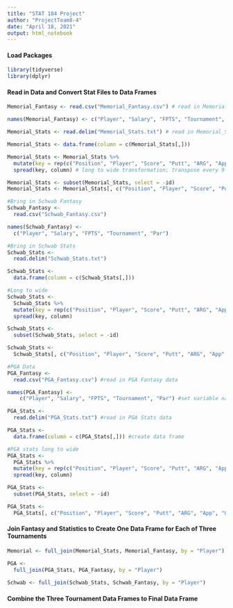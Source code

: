 ```yaml
---
title: "STAT 184 Project"
author: "ProjectTeam8-4"
date: "April 18, 2021"
output: html_notebook
---
```


#### Load Packages
```r
library(tidyverse) 
library(dplyr)
```

#### Read in Data and Convert Stat Files to Data Frames
```r
Memorial_Fantasy <- read.csv("Memorial_Fantasy.csv") # read in Memorial_Fantasy data

names(Memorial_Fantasy) <- c("Player", "Salary", "FPTS", "Tournament", "Par") # change Name variable to Player

Memorial_Stats <- read.delim("Memorial_Stats.txt") # read in Memorial_Stats data

Memorial_Stats <- data.frame(column = c(Memorial_Stats[,]))

Memorial_Stats <- Memorial_Stats %>%
  mutate(key = rep(c("Position", "Player", "Score", "Putt", "ARG", "App", "OTT", "T2G", "Total"), n()/9), id = cumsum(key == "Position")) %>%
  spread(key, column) # long to wide transformation; transpose every 9 rows of Memorial_Stats into a column

Memorial_Stats <- subset(Memorial_Stats, select = -id)
Memorial_Stats <- Memorial_Stats[, c("Position", "Player", "Score", "Putt", "ARG", "App", "OTT", "T2G", "Total")] # reorganize columns

#Bring in Schwab Fantasy
Schwab_Fantasy <- 
  read.csv("Schwab_Fantasy.csv")

names(Schwab_Fantasy) <- 
  c("Player", "Salary", "FPTS", "Tournament", "Par")

#Bring in Schwab Stats
Schwab_Stats <- 
  read.delim("Schwab_Stats.txt")

Schwab_Stats <-
  data.frame(column = c(Schwab_Stats[,]))

#Long to wide 
Schwab_Stats <- 
  Schwab_Stats %>%
  mutate(key = rep(c("Position", "Player", "Score", "Putt", "ARG", "App", "OTT", "T2G", "Total"), n()/9), id = cumsum(key == "Position")) %>%
  spread(key, column)

Schwab_Stats <-
  subset(Schwab_Stats, select = -id)

Schwab_Stats <-
  Schwab_Stats[, c("Position", "Player", "Score", "Putt", "ARG", "App", "OTT", "T2G", "Total")]

#PGA Data 
PGA_Fantasy <-
  read.csv("PGA_Fantasy.csv") #read in PGA Fantasy data

names(PGA_Fantasy) <-
    c("Player", "Salary", "FPTS", "Tournament", "Par") #set variable names for PGA Fantasy

PGA_Stats <-
  read.delim("PGA_Stats.txt") #read in PGA Stats data

PGA_Stats <-
  data.frame(column = c(PGA_Stats[,])) #create data frame

#PGA stats long to wide
PGA_Stats <- 
  PGA_Stats %>%
  mutate(key = rep(c("Position", "Player", "Score", "Putt", "ARG", "App", "OTT", "T2G", "Total"), n()/9), id = cumsum(key == "Position")) %>% 
  spread(key, column) 

PGA_Stats <-
  subset(PGA_Stats, select = -id)

PGA_Stats <-
  PGA_Stats[, c("Position", "Player", "Score", "Putt", "ARG", "App", "OTT", "T2G", "Total")] #reorganize columns of PGA data
```

#### Join Fantasy and Statistics to Create One Data Frame for Each of Three Tournaments
```r
Memorial <- full_join(Memorial_Stats, Memorial_Fantasy, by = "Player")

PGA <- 
  full_join(PGA_Stats, PGA_Fantasy, by = "Player")
  
Schwab <- full_join(Schwab_Stats, Schwab_Fantasy, by = "Player")
```

#### Combine the Three Tournament Data Frames to Final Data Frame 
```r

```



